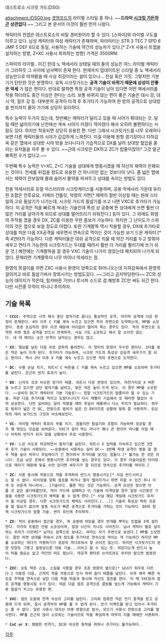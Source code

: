 데스트로소 시크릿 가드(DSG)

attachment:/DSG0.jpg
[[겟앰프드]]의 라이벌 스타일 중 하나. ~~'''드라마 [[시크릿 가든(드라마)|시크릿 가든]]하곤 상관없다.'''~~ 그리고 본 문서의 이것이 훨씬 먼저 나왔다.

캐릭터의 컨셉은 데스트로소의 비밀 경비원이라 할 수 있다. [스파이]와 라이벌 구도를 이루고 있다. 남성 캐릭터와 여성 캐릭터가 존재하며, 파라미터는 STR 3 TEC 7 SPD 6 JMP 5 DEF 6으로 동일, 사용하는 기술에 약간의 성능차가 있다.[* Z+X 사용시 트랩을 설치하는 방향, Z+XC 사용시 회피하는 방향] 가격은 3500RM.

스파이의 라이벌.. 이긴 한데 노 액세서리 상태일 때의 둘의 성능은 여느 라이벌 캐릭터가 그러하듯 그 사이에 넘사벽이 존재 한다. 현재까지 업데이트된 스타일 중 노 액세서리 성능만으로 따져봤을 때 사상 최강이라는 설이 있으나... 진실 혹은 거짓. 그렇지만 기본기가 탄탄한 것은 분명하다. 유독 시크릿가드는 '''공격 기술이 바뀌기 때문에 상성이 안좋은 악세''' 가 많은 편이다. 반대로 말하면 특정 공격 기술이 남아 있다면 어떤 액세서리를 착용 하더라도 중간 이상은 한다는 소리. 보통 바뀌지 않는 편이 좋은 기술은 대시 강, 대시 약, 점프 강 등. 대부분의 공격이 타격 후 추가타가 가능하여 한 방의 공격으로 상대방을 번지까지 몰아 가기에 상당히 유리하다.

특수 능력이 두가지 있는데, 첫번째는 캐릭터가 달리고 있을 때 시야가 확대되는 것. 달릴 때만 넓어지기에 난전에선 계속 시야가 커졌다 작아졌다 해서 오히려 불편하다는 사람도 있다. 하지만 적응되면 상당히 유용한 편. 다만 그래서 시크릿가드를 너무 오래하다보면 다른 캐릭터들의 시야가 갑갑하게 느껴진다. 이걸 이용해 원형 경기장이나 지하감옥 같은 맵에서 상대방 시야 밖을 쏘다니다가 기습적으로 DX를 날려 상대방 혈압을 올리는 유저들을 자주 볼 수 있다. ~~근데 시크릿은 DX하고 ZC가 밥줄이잖아? 그것 말곤 뾰족한 수가 없다고.~~

두번째 특수 능력은 V+XC, Z+C 기술을 상대에게 명중시켰을 때 자신의 체력이 은폐되는 것이다. 전세를 뒤집을 정도로 유용한 건 아니지만 없는 것보다야 낫다. 좀 넓은 맵에서는 체력이 안보일때 몰래 숨어서 물약을 마셔두고 상대를 속이는 방법도 있다.

전용 악세사리로 듀얼 마스터리와 시크릿케이스를 사용하며, 공용 악세사리 가운데 유리한 조합은 전투요요, 키메라 건틀릿, 악령의 가면[* 체력이 절반 이상일 때는 원래 스타일의 고유 필살기가 나가는데, 시크릿 가드의 필살기를 쓰고 나면 VXC로 추가타가 가능하다. 이 공격은 적을 빠르게 쳐내는 기술인데 특성 상 공중에 뜬 상대에게 쓰면 훨씬 더 많은 거리를 날아가게 되므로 상대를 떨어뜨리기 쉬워진다.] 등이 있다. 그 외에도 화염의 주작을 꼈을 경우 DX, ZC를 이용한 무한 콤보가 가능하다. 하지만 그 난이도가 스파이의 것은 껌으로 보일 정도로 어렵다. 또한 기계팔뚝 역시 착용할 경우, DX에 추가타로 상대를 띄운 다음 XX공격을 세우면서 연속으로 먹이는 것이 가능한 보기 드문 캐릭터.[* 즉 4연타가 가능하다. 다른 캐릭터들은 대쉬 공격으로 띄울 때 약간 거리를 두고 맞춰야 세우고 연타가 가능한데 시크릿가드는 두대를 때려서 훨씬 더 거리를 벌리기에 쓰기 쉬운 것.] 예전에는 기계팔뚝을 낄 경우 VXC 기술이 나가지 않았는데 패치되어 나가게 되었다. 문제라면 기계팔뚝이 너무 마이너 악세라는 점.

환영의 목걸이를 끼면 ZXC 사용시 환영이 양쪽으로 튀어나오는데 지하감옥에서 환영목걸이끼고 바로 필살기써서 장외시키는 방법도있다. ~~그리고 금지악당한다~~
ZC의 성능이 데미지가 적은데, 힘카바른 가브나 루시퍼 소드로 검 해방후 ZC만 써도 되긴 한다. 다만 시전중 무적이 아니니 주의하자.

== 기술 목록 ==

 * '''CCCC''': 주먹으로 시작 해서 중단 발차기로 끝나는 통상적인 공격. 마지막 공격에 다운 판정이 존재한다. 4타 이후 C 키를 계속 누르고 있으면 적의 후면으로 도약하는데, MP를 소모한다. 종종 초심자의 경우 이것 때문에 어이없이 떨어져 죽는 경우도 있다. 적의 후면으로 도약한 뒤엔 점프 공격을 반드시 연계하자. 사실 기도 소모하고 해서 잘 쓰이진 않는다. 네 대 때리는 순간 반격이 날라오는 경우도 많고.

 * '''XX''': 엘보를 날린 다음 위로 강하게 올려찬다. 이 첫타의 판정이 우수한 편이다. 2타를 맞은 적은 높이 뜨게 된다. 추가타가 가능하며, 시크릿 가드의 특성상 강공격 세우기가 잘 되는 편이다. 역시 2타 이후 X 키를 계속 누르고 있으면 적의 후면으로 도약한다.

 * '''DC''': 수평 손날 치기, 히트시 C 버튼을 C 키를 계속 누르고 있으면 MP를 소모하며 추가타를 날린다. 은근히 번지 효과가 높다.

 * '''DX''': 닌자의 것과 비슷한 장거리 태클. 히트시 다운 판정이 있으며, 마찬가지로 X 버튼을 누르고 있으면 상단 발차기를 날리고, 맞은 적은 높이 뜨게 된다. 이 경우 MP를 소모한다. ~~실비의 DC가 캐릭터의 기본 기술로!~~ 정말 시크릿가드의 밥줄이라 할 수 있는 기술. 띄운 다음 추가타를 먹이고 도망다니다가 다시 재빨리 기습해서 또 때리면 혈압이 극히 상승한다. 다만 실비와는 달리 막혔을 때의 후딜이 메롱하니 다소 주의가 필요하다. 좌우로 범위가 넓은 건 DC, 전방으로 범위가 넓은 건 DX이므로 상황에 맞춰 잘 사용하자. 킹오파의 테리 보가드의 그것과 비슷해보인다.

 * '''VC''': 라이벌 캐릭터 특유의 무릎 치기. 힘들지만 필살기와 조합이 가능하며 성공할 경우 꽤 멋있는 모습을 보여준다. VXC가 잡아 먹는 마나가 꽤나 큰 편이라 마나를 아낄 때나 어차피 번지가 되지 않을 상황에서 주로 사용한다.

 * '''VX''': 느린 속도로 하강하면서 발차기를 날린다. 히트시 X 입력을 지속하고 있으면 3연속 추가 기술이 사용된다. ~~공중에서 사용하는 실비 DC~~ 3번째 파생 공격이 명중 할 경우 적을 높이 띄우나 후딜레이가 긴 편이여서 추가타를 넣기는 힘들다.[* 불가능 한 것은 아니다. 조금 낮은 곳에서 명중시키면 추가타를 넣는 경우도 있다. 이 경우 아슬아슬한 타이밍으로 때리기 때문에 맞출 수만 있다면 세우기가 잘 되므로 연속으로 추가타를 먹이자.]

 * '''ZC''': 사용 동시에 자동으로 적을 추적하여 반드시 명중시키는[* 사실 반드시라고는 할 수 없다. 타이밍을 맞춰 점프를 하거나 멀리 떨어지거나 하면 피할 수 있긴 하나 이게 또 쉬운게 아니라서...]기술이다. 물론 막는 것은 가능하다. 공격 모션은 맞으면 아플 것 같은 숄더태클인데, 적이 가드에 실패하고 이 기술에 타격당할 경우 일정 시간동안 기술을 사용한 시크릿가드의 체력을 볼 수 없게 한다.[* 사실 해당 게임에 시크릿가드 유저가 둘 이상일 경우, 다른 시크릿가드의 체력도 사라진다.(...)] 기술의 특성상 딱히 조준을 할 필요가 없으며 발동 속도가 빠른 공격으로 추가타를 가하는 것이 가능하다. DX와 함께 시크릿가드의 밥줄 기술. 번지 유인에 주의하자.

 * '''ZX''': 적이 공중에서 접근할 경우, 즉 공중에 떠있을 경우 번개를 뿌리는 트랩을 3개 설치한다. 각각의 트랩은 단발 소모성이며, 일정 시간이 지나도 사라진다. 남녀 캐릭터 별로 설치하는 위치가 다르며[* 남자는 앞쪽으로 보내고, 여자는 자기 주변으로 보낸다.] MP를 소모한다. 잘만 하면 상대를 띄워서 2개 정도를 추가타로 연속으로 먹이는 게 가능하긴 하지만 MP를 소모하는 데다가 사용하기가 굉장히 까다로워서 잘 쓰이진 않는다. 하지만 시크릿가드의 문양 모양도 그렇고 설정상으론 대표 기술...이라고 할 수 있는 듯. 띄운다는게 반드시 높이 띄울 필요는 없고 약간만 떠도 맞는다. 약공격 평타로 쓰러뜨려도 위치만 맞으면 발동한다.

 * '''ZXC''': 오토 락온 스킬, 스킬을 사용할 경우 조준 방향의 옆으로[* 남녀가 좌우로 다르다.] 이동한 다음, 근처의 적을 자동으로 인식 하여 숄더 태클을 날린다. 이후 매우 빠른 속도로 주먹을 연속으로 날린 다음 적을 띄움과 동시에 자신도 점프를 한다. 이 때 VXC등의 점프 공격을 명중시킬 수가 있다. 띄운 다음 점프 공격으로 콤보를 넣는게 가능해서 캐릭터 기본 필살기 치고는 유용한 편.

 * '''VXC''': 점프 도중에 전격 속성의 고리를 날린다. 고리와 접촉한 적은 전기 충격을 받고 공중에 뜨게 되며, 잠시 공격자의 HP를 볼 수 없게 된다. 전기 이펙트를 받고 있어서 추가타는 줄 수 없다. 일반 사용시 대각선 아랫 방향으로 발사, 모으기 사용시 전방으로 고리를 발사한다. MP를 은근히 많이 소모하는 기술이므로 적을 확실하게 마무리 지을 때에만 사용하자.

 * '''CoC or X''': 평범한 반격기, DC와 비슷한 동작을 취하나 추가타는 불가능하다.


[[각주]]
